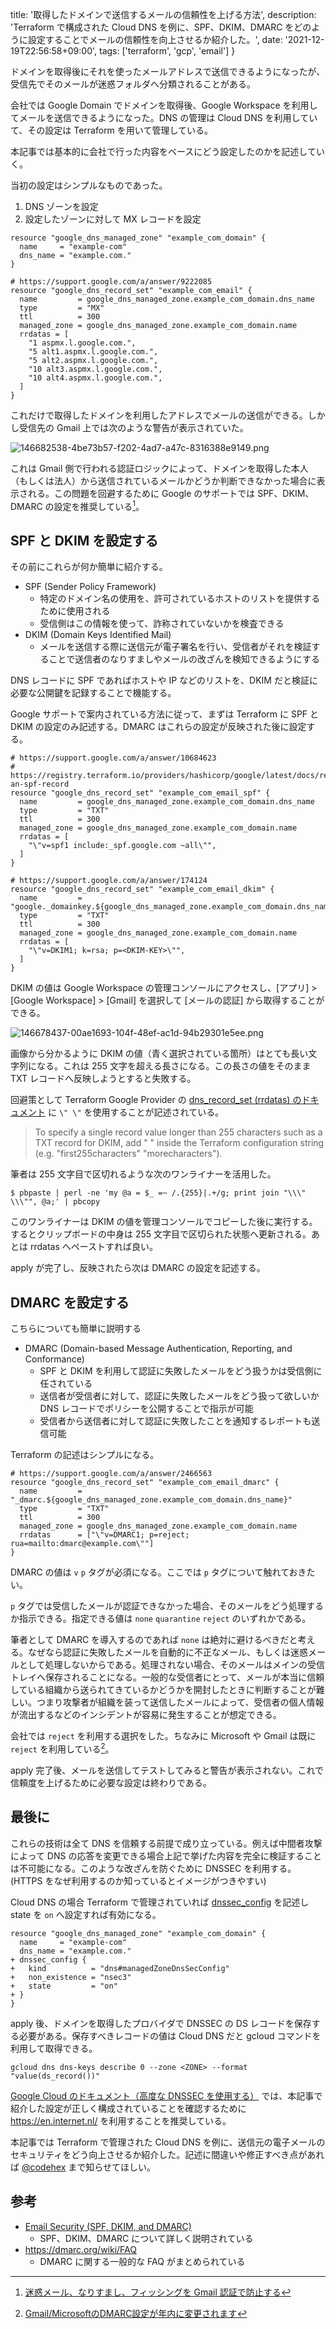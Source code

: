   title: '取得したドメインで送信するメールの信頼性を上げる方法',
  description: 'Terraform で構成された Cloud DNS を例に、SPF、DKIM、DMARC をどのように設定することでメールの信頼性を向上させるか紹介した。',
  date: '2021-12-19T22:56:58+09:00',
  tags: ['terraform', 'gcp', 'email']
}

ドメインを取得後にそれを使ったメールアドレスで送信できるようになったが、受信先でそのメールが迷惑フォルダへ分類されることがある。

会社では Google Domain でドメインを取得後、Google Workspace を利用してメールを送信できるようになった。DNS の管理は Cloud DNS を利用していて、その設定は Terraform を用いて管理している。

本記事では基本的に会社で行った内容をベースにどう設定したのかを記述していく。

当初の設定はシンプルなものであった。

1. DNS ゾーンを設定
2. 設定したゾーンに対して MX レコードを設定

```hcl
resource "google_dns_managed_zone" "example_com_domain" {
  name     = "example-com"
  dns_name = "example.com."
}

# https://support.google.com/a/answer/9222085
resource "google_dns_record_set" "example_com_email" {
  name         = google_dns_managed_zone.example_com_domain.dns_name
  type         = "MX"
  ttl          = 300
  managed_zone = google_dns_managed_zone.example_com_domain.name
  rrdatas = [
    "1 aspmx.l.google.com.",
    "5 alt1.aspmx.l.google.com.",
    "5 alt2.aspmx.l.google.com.",
    "10 alt3.aspmx.l.google.com.",
    "10 alt4.aspmx.l.google.com.",
  ]
}
```


これだけで取得したドメインを利用したアドレスでメールの送信ができる。しかし受信先の Gmail 上では次のような警告が表示されていた。

![146682538-4be73b57-f202-4ad7-a47c-8316388e9149.png](https://user-images.githubusercontent.com/6500104/146682538-4be73b57-f202-4ad7-a47c-8316388e9149.png)

<!--more-->

これは Gmail 側で行われる認証ロジックによって、ドメインを取得した本人（もしくは法人）から送信されているメールかどうか判断できなかった場合に表示される。この問題を回避するために Google のサポートでは SPF、DKIM、DMARC の設定を推奨している[^1]。

[^1]: [迷惑メール、なりすまし、フィッシングを Gmail 認証で防止する](https://support.google.com/a/answer/10583557)

## SPF と DKIM を設定する

その前にこれらが何か簡単に紹介する。

- SPF (Sender Policy Framework)
  - 特定のドメイン名の使用を、許可されているホストのリストを提供するために使用される
  - 受信側はこの情報を使って、詐称されていないかを検査できる
- DKIM (Domain Keys Identified Mail)
  - メールを送信する際に送信元が電子署名を行い、受信者がそれを検証することで送信者のなりすましやメールの改ざんを検知できるようにする

DNS レコードに SPF であればホストや IP などのリストを、DKIM だと検証に必要な公開鍵を記録することで機能する。

Google サポートで案内されている方法に従って、まずは Terraform に SPF と DKIM の設定のみ記述する。DMARC はこれらの設定が反映された後に設定する。

```hcl
# https://support.google.com/a/answer/10684623
# https://registry.terraform.io/providers/hashicorp/google/latest/docs/resources/dns_record_set#adding-an-spf-record
resource "google_dns_record_set" "example_com_email_spf" {
  name         = google_dns_managed_zone.example_com_domain.dns_name
  type         = "TXT"
  ttl          = 300
  managed_zone = google_dns_managed_zone.example_com_domain.name
  rrdatas = [
    "\"v=spf1 include:_spf.google.com ~all\"",
  ]
}

# https://support.google.com/a/answer/174124
resource "google_dns_record_set" "example_com_email_dkim" {
  name         = "google._domainkey.${google_dns_managed_zone.example_com_domain.dns_name}"
  type         = "TXT"
  ttl          = 300
  managed_zone = google_dns_managed_zone.example_com_domain.name
  rrdatas = [
    "\"v=DKIM1; k=rsa; p=<DKIM-KEY>\"",
  ]
}
```

DKIM の値は Google Workspace の管理コンソールにアクセスし、[アプリ] > [Google Workspace] > [Gmail] を選択して [メールの認証] から取得することができる。

![146678437-00ae1693-104f-48ef-ac1d-94b29301e5ee.png](https://user-images.githubusercontent.com/6500104/146678437-00ae1693-104f-48ef-ac1d-94b29301e5ee.png)

画像から分かるように DKIM の値（青く選択されている箇所）はとても長い文字列になる。これは 255 文字を超える長さになる。この長さの値をそのまま TXT レコードへ反映しようとすると失敗する。

回避策として Terraform Google Provider の [dns_record_set (rrdatas) のドキュメント](https://registry.terraform.io/providers/hashicorp/google/latest/docs/resources/dns_record_set#rrdatas) に `\" \"` を使用することが記述されている。

> To specify a single record value longer than 255 characters such as a TXT record for DKIM, add \" \" inside the Terraform configuration string (e.g. "first255characters\" \"morecharacters").

筆者は 255 文字目で区切れるような次のワンライナーを活用した。

`$ pbpaste | perl -ne 'my @a = $_ =~ /.{255}|.+/g; print join "\\\" \\\"", @a;' | pbcopy`

このワンライナーは DKIM の値を管理コンソールでコピーした後に実行する。するとクリップボードの中身は 255 文字目で区切られた状態へ更新される。あとは rrdatas へペーストすれば良い。 

apply が完了し、反映されたら次は DMARC の設定を記述する。

## DMARC を設定する

こちらについても簡単に説明する

- DMARC (Domain-based Message Authentication, Reporting, and Conformance)
  - SPF と DKIM を利用して認証に失敗したメールをどう扱うかは受信側に任されている
  - 送信者が受信者に対して、認証に失敗したメールをどう扱って欲しいか DNS レコードでポリシーを公開することで指示が可能
  - 受信者から送信者に対して認証に失敗したことを通知するレポートも送信可能

Terraform の記述はシンプルになる。

```hcl
# https://support.google.com/a/answer/2466563
resource "google_dns_record_set" "example_com_email_dmarc" {
  name         = "_dmarc.${google_dns_managed_zone.example_com_domain.dns_name}"
  type         = "TXT"
  ttl          = 300
  managed_zone = google_dns_managed_zone.example_com_domain.name
  rrdatas      = ["\"v=DMARC1; p=reject; rua=mailto:dmarc@example.com\""]
}
```

DMARC の値は `v` `p` タグが必須になる。ここでは `p` タグについて触れておきたい。

`p` タグでは受信したメールが認証できなかった場合、そのメールをどう処理するか指示できる。指定できる値は `none` `quarantine` `reject` のいずれかである。

筆者として DMARC を導入するのであれば `none` は絶対に避けるべきだと考える。なぜなら認証に失敗したメールを自動的に不正なメール、もしくは迷惑メールとして処理しないからである。処理されない場合、そのメールはメインの受信トレイへ保存されることになる。一般的な受信者にとって、メールが本当に信頼している組織から送られてきているかどうかを開封したときに判断することが難しい。つまり攻撃者が組織を装って送信したメールによって、受信者の個人情報が流出するなどのインシデントが容易に発生することが想定できる。

会社では `reject` を利用する選択をした。ちなみに Microsoft や Gmail は既に `reject` を利用している[^2]。

[^2]: [Gmail/MicrosoftのDMARC設定が年内に変更されます](https://sendgrid.kke.co.jp/blog/?p=5384)

apply 完了後、メールを送信してテストしてみると警告が表示されない。これで信頼度を上げるために必要な設定は終わりである。

## 最後に

これらの技術は全て DNS を信頼する前提で成り立っている。例えば中間者攻撃によって DNS の応答を変更できる場合上記で挙げた内容を完全に検証することは不可能になる。このような改ざんを防ぐために DNSSEC を利用する。(HTTPS をなぜ利用するのか知っているとイメージがつきやすい)

Cloud DNS の場合 Terraform で管理されていれば [dnssec_config](https://registry.terraform.io/providers/hashicorp/google/latest/docs/resources/dns_managed_zone#nested_dnssec_config) を記述し state を `on` へ設定すれば有効になる。

```diff-hcl
resource "google_dns_managed_zone" "example_com_domain" {
  name     = "example-com"
  dns_name = "example.com."
+ dnssec_config {
+   kind          = "dns#managedZoneDnsSecConfig"
+   non_existence = "nsec3"
+   state         = "on"
+ }
}
```

apply 後、ドメインを取得したプロバイダで DNSSEC の DS レコードを保存する必要がある。保存すべきレコードの値は Cloud DNS だと gcloud コマンドを利用して取得できる。

`gcloud dns dns-keys describe 0 --zone <ZONE> --format "value(ds_record())"`

[Google Cloud のドキュメント（高度な DNSSEC を使用する）](https://cloud.google.com/dns/docs/dnssec-advanced#spf-dkim-dmarc) では、本記事で紹介した設定が正しく構成されていることを確認するために https://en.internet.nl/ を利用することを推奨している。

本記事では Terraform で管理された Cloud DNS を例に、送信元の電子メールのセキュリティをどう向上させるか紹介した。記述に間違いや修正すべき点があれば [@codehex](https://twitter.com/codehex) まで知らせてほしい。


## 参考

- [Email Security (SPF, DKIM, and DMARC)](https://www.praetorian.com/blog/email-security/)
  - SPF、DKIM、DMARC について詳しく説明されている
- https://dmarc.org/wiki/FAQ
  - DMARC に関する一般的な FAQ がまとめられている
